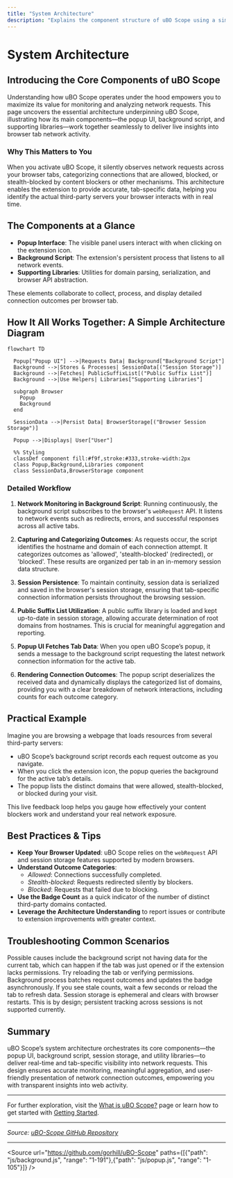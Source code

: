 ```yaml
---
title: "System Architecture"
description: "Explains the component structure of uBO Scope using a simple architecture diagram (Mermaid-based), showing how the popup, background script, and supporting libraries interact to monitor and display network request outcomes for each browser tab."
---
```


# System Architecture

## Introducing the Core Components of uBO Scope

Understanding how uBO Scope operates under the hood empowers you to maximize its value for monitoring and analyzing network requests. This page uncovers the essential architecture underpinning uBO Scope, illustrating how its main components—the popup UI, background script, and supporting libraries—work together seamlessly to deliver live insights into browser tab network activity.

### Why This Matters to You
When you activate uBO Scope, it silently observes network requests across your browser tabs, categorizing connections that are allowed, blocked, or stealth-blocked by content blockers or other mechanisms. This architecture enables the extension to provide accurate, tab-specific data, helping you identify the actual third-party servers your browser interacts with in real time.


## The Components at a Glance

- **Popup Interface**: The visible panel users interact with when clicking on the extension icon.
- **Background Script**: The extension's persistent process that listens to all network events.
- **Supporting Libraries**: Utilities for domain parsing, serialization, and browser API abstraction.

These elements collaborate to collect, process, and display detailed connection outcomes per browser tab.


## How It All Works Together: A Simple Architecture Diagram

```mermaid
flowchart TD

  Popup["Popup UI"] -->|Requests Data| Background["Background Script"]
  Background -->|Stores & Processes| SessionData[("Session Storage")]
  Background -->|Fetches| PublicSuffixList[("Public Suffix List")]
  Background -->|Use Helpers| Libraries["Supporting Libraries"]

  subgraph Browser
    Popup
    Background
  end

  SessionData -->|Persist Data| BrowserStorage[("Browser Session Storage")]

  Popup -->|Displays| User["User"]

  %% Styling
  classDef component fill:#f9f,stroke:#333,stroke-width:2px
  class Popup,Background,Libraries component
  class SessionData,BrowserStorage component

```


### Detailed Workflow

1. **Network Monitoring in Background Script**: Running continuously, the background script subscribes to the browser's `webRequest` API. It listens to network events such as redirects, errors, and successful responses across all active tabs.

2. **Capturing and Categorizing Outcomes**: As requests occur, the script identifies the hostname and domain of each connection attempt. It categorizes outcomes as 'allowed', 'stealth-blocked' (redirected), or 'blocked'. These results are organized per tab in an in-memory session data structure.

3. **Session Persistence**: To maintain continuity, session data is serialized and saved in the browser's session storage, ensuring that tab-specific connection information persists throughout the browsing session.

4. **Public Suffix List Utilization**: A public suffix library is loaded and kept up-to-date in session storage, allowing accurate determination of root domains from hostnames. This is crucial for meaningful aggregation and reporting.

5. **Popup UI Fetches Tab Data**: When you open uBO Scope’s popup, it sends a message to the background script requesting the latest network connection information for the active tab.

6. **Rendering Connection Outcomes**: The popup script deserializes the received data and dynamically displays the categorized list of domains, providing you with a clear breakdown of network interactions, including counts for each outcome category.


## Practical Example

Imagine you are browsing a webpage that loads resources from several third-party servers:

- uBO Scope’s background script records each request outcome as you navigate.
- When you click the extension icon, the popup queries the background for the active tab’s details.
- The popup lists the distinct domains that were allowed, stealth-blocked, or blocked during your visit.

This live feedback loop helps you gauge how effectively your content blockers work and understand your real network exposure.


## Best Practices & Tips

- **Keep Your Browser Updated**: uBO Scope relies on the `webRequest` API and session storage features supported by modern browsers.
- **Understand Outcome Categories**:
  - *Allowed*: Connections successfully completed.
  - *Stealth-blocked*: Requests redirected silently by blockers.
  - *Blocked*: Requests that failed due to blocking.
- **Use the Badge Count** as a quick indicator of the number of distinct third-party domains contacted.
- **Leverage the Architecture Understanding** to report issues or contribute to extension improvements with greater context.


## Troubleshooting Common Scenarios

<AccordionGroup title="Troubleshooting System Architecture">
<Accordion title="Popup Shows ‘No Data’">
Possible causes include the background script not having data for the current tab, which can happen if the tab was just opened or if the extension lacks permissions. Try reloading the tab or verifying permissions.
</Accordion>
<Accordion title="Badge Count Not Updating">
Background process batches request outcomes and updates the badge asynchronously. If you see stale counts, wait a few seconds or reload the tab to refresh data.
</Accordion>
<Accordion title="Session Data Lost After Browser Restart">
Session storage is ephemeral and clears with browser restarts. This is by design; persistent tracking across sessions is not supported currently.
</Accordion>
</AccordionGroup>


## Summary

uBO Scope’s system architecture orchestrates its core components—the popup UI, background script, session storage, and utility libraries—to deliver real-time and tab-specific visibility into network requests. This design ensures accurate monitoring, meaningful aggregation, and user-friendly presentation of network connection outcomes, empowering you with transparent insights into web activity.


---

For further exploration, visit the [What is uBO Scope?](../product-introduction/what-is-ubo-scope) page or learn how to get started with [Getting Started](../../getting-started/installation-setup/prerequisites-requirements).

---

_Source: [uBO-Scope GitHub Repository](https://github.com/gorhill/uBO-Scope/tree/main)_


---

<Source url="https://github.com/gorhill/uBO-Scope" paths={[{"path": "js/background.js", "range": "1-191"},{"path": "js/popup.js", "range": "1-105"}]} />